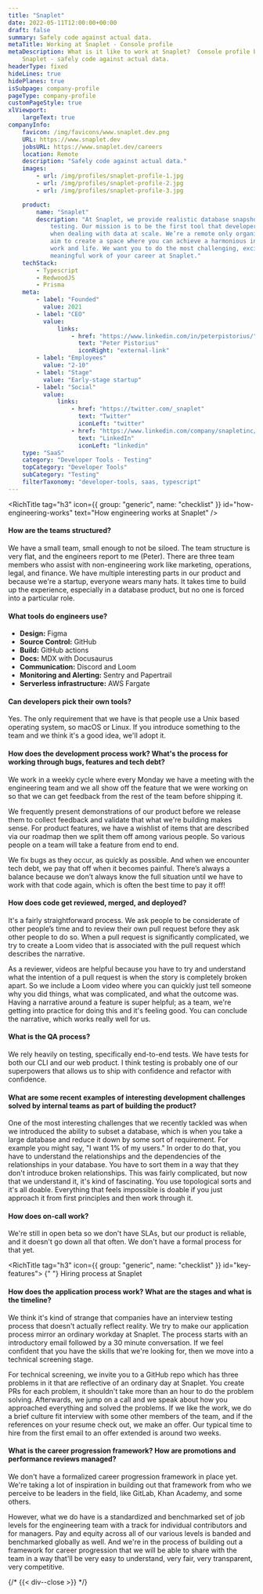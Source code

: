 ```yaml
---
title: "Snaplet"
date: 2022-05-11T12:00:00+00:00
draft: false
summary: Safely code against actual data.
metaTitle: Working at Snaplet - Console profile
metaDescription: What is it like to work at Snaplet?  Console profile behind the scenes at
    Snaplet - safely code against actual data.
headerType: fixed
hideLines: true
hidePlanes: true
isSubpage: company-profile
pageType: company-profile
customPageStyle: true
xlViewport:
    largeText: true
companyInfo:
    favicon: /img/favicons/www.snaplet.dev.png
    URL: https://www.snaplet.dev
    jobsURL: https://www.snaplet.dev/careers
    location: Remote
    description: "Safely code against actual data."
    images:
        - url: /img/profiles/snaplet-profile-1.jpg
        - url: /img/profiles/snaplet-profile-2.jpg
        - url: /img/profiles/snaplet-profile-3.jpg

    product:
        name: "Snaplet"
        description: "At Snaplet, we provide realistic database snapshots for development and
            testing. Our mission is to be the first tool that developers think about
            when dealing with data at scale. We’re a remote only organization and we
            aim to create a space where you can achieve a harmonious integration of
            work and life. We want you to do the most challenging, exciting,
            meaningful work of your career at Snaplet."
    techStack:
        - Typescript
        - RedwoodJS
        - Prisma
    meta:
        - label: "Founded"
          value: 2021
        - label: "CEO"
          value:
              links:
                  - href: "https://www.linkedin.com/in/peterpistorius/"
                    text: "Peter Pistorius"
                    iconRight: "external-link"
        - label: "Employees"
          value: "2-10"
        - label: "Stage"
          value: "Early-stage startup"
        - label: "Social"
          value:
              links:
                  - href: "https://twitter.com/_snaplet"
                    text: "Twitter"
                    iconLeft: "twitter"
                  - href: "https://www.linkedin.com/company/snapletinc/about/"
                    text: "LinkedIn"
                    iconLeft: "linkedin"
    type: "SaaS"
    category: "Developer Tools - Testing"
    topCategory: "Developer Tools"
    subCategory: "Testing"
    filterTaxonomy: "developer-tools, saas, typescript"
---
```


<span id="wrapper-1" className="nav-anchor" anchor-name="how-engineering-works"></span>

<RichTitle tag="h3" icon={{ group: "generic", name: "checklist" }} id="how-engineering-works" text="How engineering works at Snaplet" />

#### How are the teams structured?

We have a small team, small enough to not be siloed. The team structure is very
flat, and the engineers report to me (Peter). There are three team members who
assist with non-engineering work like marketing, operations, legal, and finance.
We have multiple interesting parts in our product and because we're a startup,
everyone wears many hats. It takes time to build up the experience, especially
in a database product, but no one is forced into a particular role.

#### What tools do engineers use?

-   **Design:** Figma
-   **Source Control:** GitHub
-   **Build:** GitHub actions
-   **Docs:** MDX with Docusaurus
-   **Communication:** Discord and Loom
-   **Monitoring and Alerting:** Sentry and Papertrail
-   **Serverless infrastructure:** AWS Fargate

#### Can developers pick their own tools?

Yes. The only requirement that we have is that people use a Unix based operating
system, so macOS or Linux. If you introduce something to the team and we think
it's a good idea, we'll adopt it.

#### How does the development process work? What's the process for working through bugs, features and tech debt?

We work in a weekly cycle where every Monday we have a meeting with the
engineering team and we all show off the feature that we were working on so that
we can get feedback from the rest of the team before shipping it.

We frequently present demonstrations of our product before we release them to
collect feedback and validate that what we're building makes sense. For product
features, we have a wishlist of items that are described via our roadmap then we
split them off among various people. So various people on a team will take a
feature from end to end.

We fix bugs as they occur, as quickly as possible. And when we encounter tech
debt, we pay that off when it becomes painful. There’s always a balance because
we don’t always know the full situation until we have to work with that code
again, which is often the best time to pay it off!

#### How does code get reviewed, merged, and deployed?

It's a fairly straightforward process. We ask people to be considerate of other
people’s time and to review their own pull request before they ask other people
to do so. When a pull request is significantly complicated, we try to create a
Loom video that is associated with the pull request which describes the
narrative.

As a reviewer, videos are helpful because you have to try and understand what
the intention of a pull request is when the story is completely broken apart. So
we include a Loom video where you can quickly just tell someone why you did
things, what was complicated, and what the outcome was. Having a narrative
around a feature is super helpful; as a team, we're getting into practice for
doing this and it's feeling good. You can conclude the narrative, which works
really well for us.

#### What is the QA process?

We rely heavily on testing, specifically end-to-end tests. We have tests for
both our CLI and our web product. I think testing is probably one of our
superpowers that allows us to ship with confidence and refactor with confidence.

#### What are some recent examples of interesting development challenges solved by internal teams as part of building the product?

One of the most interesting challenges that we recently tackled was when we
introduced the ability to subset a database, which is when you take a large
database and reduce it down by some sort of requirement. For example you might
say, "I want 1% of my users." In order to do that, you have to understand the
relationships and the dependencies of the relationships in your database. You
have to sort them in a way that they don't introduce broken relationships. This
was fairly complicated, but now that we understand it, it's kind of fascinating.
You use topological sorts and it's all doable. Everything that feels impossible
is doable if you just approach it from first principles and then work through
it.

#### How does on-call work?

We're still in open beta so we don't have SLAs, but our product is reliable, and
it doesn't go down all that often. We don't have a formal process for that yet.

<span id="wrapper-2" className="nav-anchor" anchor-name="hiring-process"></span>

<RichTitle tag="h3" icon={{ group: "generic", name: "checklist" }} id="key-features">
    {" "}
    Hiring process at Snaplet
</RichTitle>

#### How does the application process work? What are the stages and what is the timeline?

We think it's kind of strange that companies have an interview testing process
that doesn't actually reflect reality. We try to make our application process
mirror an ordinary workday at Snaplet. The process starts with an introductory
email followed by a 30 minute conversation. If we feel confident that you have
the skills that we're looking for, then we move into a technical screening
stage.

For technical screening, we invite you to a GitHub repo which has three problems
in it that are reflective of an ordinary day at Snaplet. You create PRs for each
problem, it shouldn't take more than an hour to do the problem solving.
Afterwards, we jump on a call and we speak about how you approached everything
and solved the problems. If we like the work, we do a brief culture fit
interview with some other members of the team, and if the references on your
resume check out, we make an offer. Our typical time to hire from the first
email to an offer extended is around two weeks.

#### What is the career progression framework? How are promotions and performance reviews managed?

We don't have a formalized career progression framework in place yet. We're
taking a lot of inspiration in building out that framework from who we perceive
to be leaders in the field, like GitLab, Khan Academy, and some others.

However, what we do have is a standardized and benchmarked set of job levels for
the engineering team with a track for individual contributors and for managers.
Pay and equity across all of our various levels is banded and benchmarked
globally as well. And we're in the process of building out a framework for
career progression that we will be able to share with the team in a way that'll
be very easy to understand, very fair, very transparent, very competitive.

{/* {{< div--close >}} */}
